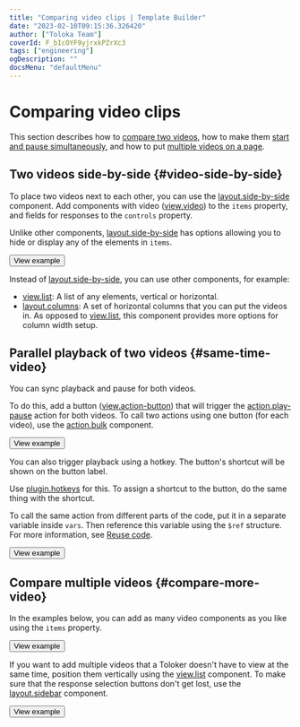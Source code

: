 ```yaml
---
title: "Comparing video clips | Template Builder"
date: "2023-02-10T09:15:36.326420"
author: ["Toloka Team"]
coverId: F_bIcOYF9yjrxkPZrXc3
tags: ["engineering"]
ogDescription: ""
docsMenu: "defaultMenu"
---
```



# Comparing video clips

This section describes how to [compare two videos](#video-side-by-side), how to make them [start and pause simultaneously](#same-time-video), and how to put [multiple videos on a page](#compare-more-video).

<TolokaTbSourceAddMedia/>

## Two videos side-by-side {#video-side-by-side}

To place two videos next to each other, you can use the [layout.side-by-side](/docs-new/template-builder/reference/layout.side-by-side) component. Add components with video ([view.video](/docs-new/template-builder/reference/view.video)) to the `items` property, and fields for responses to the `controls` property.

<Note mode="note" title="Note">

Unlike other components, [layout.side-by-side](/docs-new/template-builder/reference/layout.side-by-side) has options allowing you to hide or display any of the elements in `items`.

</Note>

<Button themeColor="light" view="default" size="l" type="link" url="https://ya.cc/t/pu9bV4003ttCMs">View example</Button>

Instead of [layout.side-by-side](/docs-new/template-builder/reference/layout.side-by-side), you can use other components, for example:
- [view.list](/docs-new/template-builder/reference/view.list): A list of any elements, vertical or horizontal.
- [layout.columns](/docs-new/template-builder/reference/layout.columns): A set of horizontal columns that you can put the videos in. As opposed to [view.list](/docs-new/template-builder/reference/view.list), this component provides more options for column width setup.

## Parallel playback of two videos {#same-time-video}

You can sync playback and pause for both videos.

To do this, add a button ([view.action-button](/docs-new/template-builder/reference/view.action-button)) that will trigger the [action.play-pause](/docs-new/template-builder/reference/action.play-pause) action for both videos. To call two actions using one button (for each video), use the [action.bulk](/docs-new/template-builder/reference/action.bulk) component.

<Button themeColor="light" view="default" size="l" type="link" url="https://ya.cc/t/-9UsIJDN3ttCPr">View example</Button>

You can also trigger playback using a hotkey. The button's shortcut will be shown on the button label.

Use [plugin.hotkeys](/docs-new/template-builder/reference/plugin.hotkeys) for this. To assign a shortcut to the button, do the same thing with the shortcut.

<Note mode="tip" title="Tip">

To call the same action from different parts of the code, put it in a separate variable inside `vars`. Then reference this variable using the `$ref` structure. For more information, see [Reuse code](/docs-new/template-builder/best-practices/reuse).

</Note>

<Button themeColor="light" view="default" size="l" type="link" url="https://ya.cc/t/YErQ-Pd93ttCRm">View example</Button>

## Compare multiple videos {#compare-more-video}

In the examples below, you can add as many video components as you like using the `items` property.

<Button themeColor="light" view="default" size="l" type="link" url="https://ya.cc/t/ROoWiLNY3ttCSc">View example</Button>

If you want to add multiple videos that a Toloker doesn't have to view at the same time, position them vertically using the [view.list](/docs-new/template-builder/reference/view.list) component. To make sure that the response selection buttons don't get lost, use the [layout.sidebar](/docs-new/template-builder/reference/layout.sidebar) component.

<Button themeColor="light" view="default" size="l" type="link" url="https://ya.cc/t/ycaNgDNe3ttCUM">View example</Button>

<ContactSupport/>
